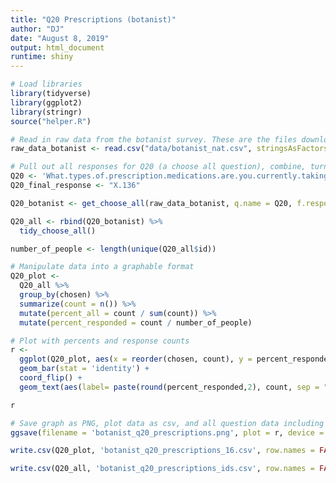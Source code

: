 ```yaml
---
title: "Q20 Prescriptions (botanist)"
author: "DJ"
date: "August 8, 2019"
output: html_document
runtime: shiny
---
```


```r
# Load libraries
library(tidyverse)
library(ggplot2)
library(stringr)
source("helper.R")
```

```r
# Read in raw data from the botanist survey. These are the files downloaded from survey monkey saved as a .csv
raw_data_botanist <- read.csv("data/botanist_nat.csv", stringsAsFactors = FALSE)
```

```r
# Pull out all responses for Q20 (a choose all question), combine, turn into a tidy data format for further processing then determine 'question n'
Q20 <- 'What.types.of.prescription.medications.are.you.currently.taking.for.the.health.conditions.and.symptoms.you.face...Please.select.all.that.apply.'
Q20_final_response <- "X.136"

Q20_botanist <- get_choose_all(raw_data_botanist, q.name = Q20, f.response = Q20_final_response)

Q20_all <- rbind(Q20_botanist) %>%
  tidy_choose_all()

number_of_people <- length(unique(Q20_all$id))
```

```r
# Manipulate data into a graphable format
Q20_plot <-
  Q20_all %>%
  group_by(chosen) %>%
  summarize(count = n()) %>%
  mutate(percent_all = count / sum(count)) %>%
  mutate(percent_responded = count / number_of_people)
```

```r
# Plot with percents and response counts
r <- 
  ggplot(Q20_plot, aes(x = reorder(chosen, count), y = percent_responded)) +
  geom_bar(stat = 'identity') +
  coord_flip() +
  geom_text(aes(label= paste(round(percent_responded,2), count, sep = "***")))

r
```

```r
# Save graph as PNG, plot data as csv, and all question data including response IDs as csv (save question n and N at end of plot file as "_x.x")
ggsave(filename = 'botanist_q20_prescriptions.png', plot = r, device = 'png')

write.csv(Q20_plot, 'botanist_q20_prescriptions_16.csv', row.names = FALSE)

write.csv(Q20_all, 'botanist_q20_prescriptions_ids.csv', row.names = FALSE)
```
